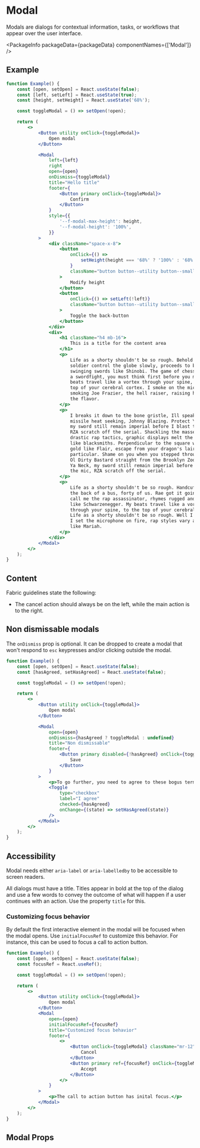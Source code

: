 
# Modal

Modals are dialogs for contextual information, tasks, or workflows that appear
over the user interface.

<PackageInfo packageData={packageData} componentNames={['Modal']} />

## Example

```jsx example
function Example() {
    const [open, setOpen] = React.useState(false);
    const [left, setLeft] = React.useState(true);
    const [height, setHeight] = React.useState('68%');

    const toggleModal = () => setOpen(!open);

    return (
        <>
            <Button utility onClick={toggleModal}>
                Open modal
            </Button>

            <Modal
                left={left}
                right
                open={open}
                onDismiss={toggleModal}
                title="Hello title"
                footer={
                    <Button primary onClick={toggleModal}>
                        Confirm
                    </Button>
                }
                style={{
                    '--f-modal-max-height': height,
                    '--f-modal-height': '100%',
                }}
            >
                <div className="space-x-8">
                    <button
                        onClick={() =>
                            setHeight(height === '68%' ? '100%' : '68%')
                        }
                        className="button button--utility button--small mb-32"
                    >
                        Modify height
                    </button>
                    <button
                        onClick={() => setLeft(!left)}
                        className="button button--utility button--small mb-32"
                    >
                        Toggle the back-button
                    </button>
                </div>
                <div>
                    <h1 className="h4 mb-16">
                        This is a title for the content area
                    </h1>
                    <p>
                        Life as a shorty shouldn't be so rough. Behold the bold
                        soldier control the globe slowly, proceeds to blow,
                        swinging swords like Shinobi. The game of chess, is like
                        a swordfight, you must think first before you move. My
                        beats travel like a vortex through your spine, to the
                        top of your cerebral cortex. I smoke on the mic like
                        smoking Joe Frazier, the hell raiser, raising hell with
                        the flavor.
                    </p>
                    <p>
                        I breaks it down to the bone gristle, Ill speaking Scud
                        missile heat seeking, Johnny Blazing. Protect Ya Neck,
                        my sword still remain imperial before I blast the mic,
                        RZA scratch off the serial. Shackling the masses with
                        drastic rap tactics, graphic displays melt the steel
                        like blacksmiths. Perpendicular to the square we stay in
                        gold like Flair, escape from your dragon's lair in
                        particular. Shame on you when you stepped through to The
                        Ol Dirty Bastard straight from the Brooklyn Zoo. Protect
                        Ya Neck, my sword still remain imperial before I blast
                        the mic, RZA scratch off the serial.
                    </p>
                    <p>
                        Life as a shorty shouldn't be so rough. Handcuffed in
                        the back of a bus, forty of us. Rae got it going on pal,
                        call me the rap assassinator, rhymes rugged and built
                        like Schwarzenegger. My beats travel like a vortex
                        through your spine, to the top of your cerebral cortex.
                        Life as a shorty shouldn't be so rough. Well I'm a sire,
                        I set the microphone on fire, rap styles vary and carry
                        like Mariah.
                    </p>
                </div>
            </Modal>
        </>
    );
}
```

## Content

Fabric guidelines state the following:

-   The cancel action should always be on the left, while the main action is to
    the right.

## Non dismissable modals

The `onDismiss` prop is optional. It can be dropped to create a modal that won't
respond to `esc` keypresses and/or clicking outside the modal.

```jsx example
function Example() {
    const [open, setOpen] = React.useState(false);
    const [hasAgreed, setHasAgreed] = React.useState(false);

    const toggleModal = () => setOpen(!open);

    return (
        <>
            <Button utility onClick={toggleModal}>
                Open modal
            </Button>

            <Modal
                open={open}
                onDismiss={hasAgreed ? toggleModal : undefined}
                title="Non dismissable"
                footer={
                    <Button primary disabled={!hasAgreed} onClick={toggleModal}>
                        Save
                    </Button>
                }
            >
                <p>To go further, you need to agree to these bogus terms</p>
                <Toggle
                    type="checkbox"
                    label="I agree"
                    checked={hasAgreed}
                    onChange={(state) => setHasAgreed(state)}
                />
            </Modal>
        </>
    );
}
```

## Accessibility

Modal needs either `aria-label` or `aria-labelledby` to be accessible to screen
readers.

All dialogs must have a title. Titles appear in bold at the top of the dialog
and use a few words to convey the outcome of what will happen if a user
continues with an action. Use the property `title` for this.

### Customizing focus behavior

By default the first interactive element in the modal will be focused when the
modal opens. Use `initialFocusRef` to customize this behavior. For instance,
this can be used to focus a call to action button.

```jsx example
function Example() {
    const [open, setOpen] = React.useState(false);
    const focusRef = React.useRef();

    const toggleModal = () => setOpen(!open);

    return (
        <>
            <Button utility onClick={toggleModal}>
                Open modal
            </Button>
            <Modal
                open={open}
                initialFocusRef={focusRef}
                title="Customized focus behavior"
                footer={
                    <>
                        <Button onClick={toggleModal} className="mr-12">
                            Cancel
                        </Button>
                        <Button primary ref={focusRef} onClick={toggleModal}>
                            Accept
                        </Button>
                    </>
                }
            >
                <p>The call to action button has inital focus.</p>
            </Modal>
        </>
    );
}
```

## Modal Props

```props packages/modal/src/component.tsx

```
